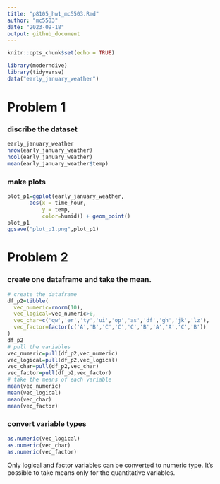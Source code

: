 ```yaml
---
title: "p8105_hw1_mc5503.Rmd"
author: "mc5503"
date: "2023-09-18"
output: github_document
---
```


```r
knitr::opts_chunk$set(echo = TRUE)
```

```r
library(moderndive)
library(tidyverse)
data("early_january_weather")
```
# Problem 1
### discribe the dataset
```r
early_january_weather
nrow(early_january_weather)
ncol(early_january_weather)
mean(early_january_weather$temp)
```

### make plots
```r
plot_p1=ggplot(early_january_weather,
       aes(x = time_hour,
           y = temp,
           color=humid)) + geom_point()
plot_p1
ggsave("plot_p1.png",plot_p1)
```

# Problem 2
### create one dataframe and take the mean.
```r
# create the dataframe
df_p2=tibble(
  vec_numeric=rnorm(10),
  vec_logical=vec_numeric>0,
  vec_char=c('qw','er','ty','ui','op','as','df','gh','jk','lz'),
  vec_factor=factor(c('A','B','C','C','C','B','A','A','C','B'))
)
df_p2
# pull the variables
vec_numeric=pull(df_p2,vec_numeric)
vec_logical=pull(df_p2,vec_logical)
vec_char=pull(df_p2,vec_char)
vec_factor=pull(df_p2,vec_factor)
# take the means of each variable
mean(vec_numeric)
mean(vec_logical)
mean(vec_char)
mean(vec_factor)
```

### convert variable types
```r
as.numeric(vec_logical)
as.numeric(vec_char)
as.numeric(vec_factor)
```
Only logical and factor variables can be converted to numeric type. 
It's possible to take means only for the quantitative variables.